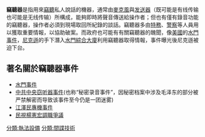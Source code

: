 '''竊聽器'''是指用來[[竊聽|竊聽]]私人說話的機器，通常由[[麥克風|麥克風]]與[[发送器|发送器]]（既可能是有线传输也可能是无线传输）所構成，能夠即時將聲音傳送給操作者；但也有僅有錄音功能的竊聽器，操作者必須到現場取回所紀錄的談話。竊聽器多由[[特務|特務]]、[[警察|警察]]等人員用以獲取重要情報，以協助破案。而政府也可能有有關竊聽器的醜聞，像[[美國|美國]]的[[水門事件|水門事件]]，[[尼克遜|尼克遜]]的手下潛入[[水門綜合大廈|水門綜合大廈]]利用竊聽器取得情報，事件曝光後尼克遜被迫下台。

== 著名關於竊聽器事件 ==
* [[水門事件|水門事件]]
* [[竊聽器事件_(1961年)|中共中央窃听器事件]](也称“秘密录音事件”，因秘密档案中涉及毛泽东的部分被严禁解密而导致该事件至今仍是一团迷雾)
* [[江澤民專機事件|江澤民專機事件]]
* [[民視楊憲宏調職爭議|民視楊憲宏調職爭議]]

{{Tech-stub}}

[[分類:執法設備|分類:執法設備]]
[[分類:間諜技術|分類:間諜技術]]